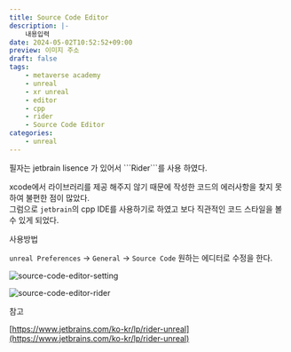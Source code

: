 ```yaml
---
title: Source Code Editor
description: |-
    내용입력
date: 2024-05-02T10:52:52+09:00
preview: 이미지 주소
draft: false
tags:
    - metaverse academy
    - unreal
    - xr unreal
    - editor
    - cpp
    - rider
    - Source Code Editor
categories:
    - unreal
---
```


 
<Callout type="info" emoji="⚠️">
필자는 jetbrain lisence 가 있어서 ```Rider```를 사용 하였다.
</Callout>

xcode에서 라이브러리를 제공 해주지 않기 때문에 작성한 코드의 에러사항을 찾지 못하여 불편한 점이 많았다.\
그럼으로 ```jetbrain```의 cpp IDE를 사용하기로 하였고 보다 직관적인 코드 스타일을 볼 수 있게 되었다.

사용방법

```unreal Preferences``` -> ```General``` -> ```Source Code``` 원하는 에디터로 수정을 한다.

![source-code-editor-setting](./assets/source-code-editor-setting.png)

![source-code-editor-rider](./assets/source-code-editor-rider.png)

참고

[https://www.jetbrains.com/ko-kr/lp/rider-unreal](https://www.jetbrains.com/ko-kr/lp/rider-unreal)